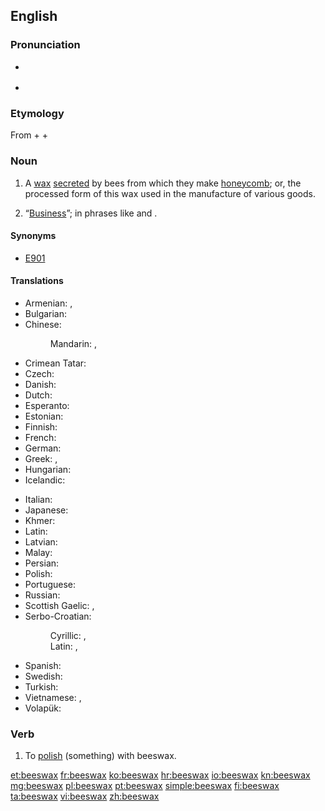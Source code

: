 ==English==
{{wikipedia}}

===Pronunciation===
* {{a|US}} {{IPA|/ˈbizwæks/}}
* {{audio|en-us-beeswax.ogg|Audio (US)}}

===Etymology===
From {{term|bees|lang=en}} + {{term|'s|lang=en}} + {{term|wax|lang=en}}

===Noun===
{{en-noun|head=[[bee]]s[[wax]]|-|es}}

# A [[wax]] [[secrete]]d by bees from which they make [[honeycomb]]; or, the processed form of this wax used in the manufacture of various goods.
# {{context|colloquial|lang=en}} “[[business|Business]]”; in phrases like {{term|mind your own beeswax|lang=en}} and {{term|none of your beeswax|lang=en}}.

====Synonyms====
* [[E901]] {{qualifier|when used as a [[glazing agent]]}}

====Translations====
{{trans-top|wax secreted by bees}}
* Armenian: {{t-|hy|մեղրամոմ}}, {{t-|hy|ակնամոմ}}
* Bulgarian: {{t-|bg|пчелен восък|tr=pčelen vosăk|sc=Cyrl}}
* Chinese:
*: Mandarin: {{t-|cmn|蜜蠟|sc=Hani}}, {{t-|cmn|蜜蜡|tr=mìlà|sc=Hani}}
* Crimean Tatar: {{tø|crh|balavuz}}
* Czech: {{t-|cs|včelí vosk|m}}
* Danish: {{t-|da|bivoks}}
* Dutch: {{t+|nl|bijenwas|m}}
* Esperanto: {{t-|eo|abelvakso}}
* Estonian: {{t-|et|mesilasvaha}}
* Finnish: {{t+|fi|mehiläisvaha}}
* French: {{t+|fr|cire d'abeille|f}}
* German: {{t+|de|Bienenwachs|n}}
* Greek: {{t-|el|μελισσόκηρος|m|tr=melissókiros}}, {{t-|el|μελισσοκέρι|n|tr=melissokéri}}
* Hungarian: {{t-|hu|méhviasz}}
* Icelandic: {{t-|is|bývax|n}}
{{trans-mid}}
* Italian: {{t-|it|cera d'api}}
* Japanese: {{t-|ja|蜜蝋|tr=[[みつろう]], mitsurō|sc=Jpan}}
* Khmer: {{t-|km|ក្រមួនឃ្មុំ|tr=kror moun khmom|sc=Khmr}}
* Latin: {{t-|la|cera|f}}
* Latvian: {{t+|lv|vasks|m}}
* Malay: {{t-|ms|lilin lebah}}
* Persian: {{t|fa|موم|tr=mum|sc=fa-Arab}}
* Polish: {{t+|pl|wosk|m}} {{t+|pl|pszczeli}}
* Portuguese: {{t-|pt|cera de abelha|f}}
* Russian: {{t-|ru|пчелиный воск|m|tr=pčelínyj vosk|sc=Cyrl}}
* Scottish Gaelic: {{t-|gd|cèir|f}}, {{t-|gd|cèir-sheillean|f}}
* Serbo-Croatian:
*: Cyrillic: {{t-|sh|восковаринa|f|tr=voskovarina|sc=Cyrl}}, {{t-|sh|пчелињи восак|m|tr=pčelinji vosak|sc=Cyrl}}
*: Latin: {{t-|sh|voskovarina|f}}, {{t-|sh|pčelinji vosak|m}}
* Spanish: {{t-|es|cera de abeja|f}}
* Swedish: {{t+|sv|bivax|n}}
* Turkish: {{t+|tr|balmumu}}
* Vietnamese: {{t-|vi|sáp ong}}, {{t+|vi|lạp}}
* Volapük: {{t+|vo|bienaväk}}
{{trans-bottom}}

===Verb===
{{en-verb|beeswax|es}}

# To [[polish]] (something) with beeswax.

[[et:beeswax]]
[[fr:beeswax]]
[[ko:beeswax]]
[[hr:beeswax]]
[[io:beeswax]]
[[kn:beeswax]]
[[mg:beeswax]]
[[pl:beeswax]]
[[pt:beeswax]]
[[simple:beeswax]]
[[fi:beeswax]]
[[ta:beeswax]]
[[vi:beeswax]]
[[zh:beeswax]]